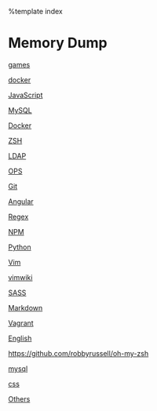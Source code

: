 %template index

= Memory Dump =

[[games]]

[[docker]]

[[JavaScript]]

[[MySQL]]

[[Docker]]

[[ZSH]]

[[LDAP]]

[[OPS]]

[[./git2|Git]]

[[Angular]]

[[Regex]]

[[NPM]]

[[Python]]

[[Vim]]

[[vimwiki]]

[[SASS]]

[[Markdown]]

[[Vagrant]]

[[English]]

https://github.com/robbyrussell/oh-my-zsh

[[mysql]]

[[css]]

[[Others]]


